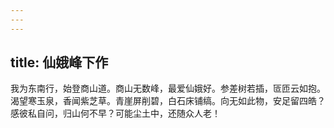 ```yaml
---
---
---
```

title: 仙娥峰下作
---



我为东南行，始登商山道。商山无数峰，最爱仙娥好。参差树若插，匼匝云如抱。渴望寒玉泉，香闻紫芝草。青崖屏削碧，白石床铺缟。向无如此物，安足留四皓？感彼私自问，归山何不早？可能尘土中，还随众人老！